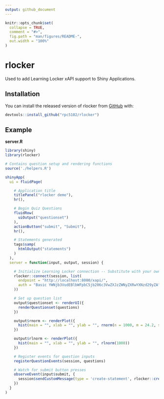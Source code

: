 ```yaml
---
output: github_document
---
```


<!-- README.md is generated from README.Rmd. Please edit that file -->

```r
knitr::opts_chunk$set(
  collapse = TRUE,
  comment = "#>",
  fig.path = "man/figures/README-",
  out.width = "100%"
)
```
# rlocker

Used to add Learning Locker xAPI support to Shiny Applications.

## Installation

You can install the released version of rlocker from [GitHub](https://github.com/) with:

``` r
devtools::install_github("rpc5102/rlocker")
```

## Example
__server.R__
```r
library(shiny)
library(rlocker)

# Contains question setup and rendering functions
source('./helpers.R')

shinyApp(
  ui = fluidPage(

    # Application title
    titlePanel("rlocker demo"),
    hr(),

    # Begin Quiz Questions
    fluidRow(
      uiOutput("questionset")
    ),
    actionButton("submit", "Submit"),
    hr(),

    # Statements generated
    tags$samp(
      htmlOutput("statements")
    )
  ),
  server = function(input, output, session) {

    # Initialize Learning Locker connection -- Substitute with your own locker
    rlocker::connect(session, list(
      endpoint = "http://localhost:8000/xapi/", 
      auth = "Basic YWNjb3VudEBlbWFpbC5jb206c3VwZXJzZWNyZXRwYXNzd29yZA"
    ))

    # Set up question list
    output$questionset <- renderUI({
      renderQuestionset(questions)
    })

    output$rnorm <- renderPlot({
      hist(main = "", xlab = "", ylab = "", rnorm(n = 1000, m = 24.2, sd = 2.2))
    })

    output$rlnorm <- renderPlot({
      hist(main = "", xlab = "", ylab = "", rlnorm(1000))
    })

    # Register events for question inputs
    registerQuestionEvents(session, questions)

    # Watch for submit button presses
    observeEvent(input$submit, {
      session$sendCustomMessage(type = 'create-statement', rlocker::createStatement())
    })
  }
)
```
